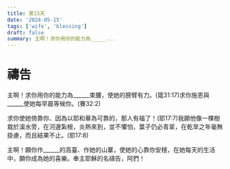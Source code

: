 ```yaml
---
title: 第15天
date: '2024-05-15'
tags: ['wife', 'blessing']
draft: false
summary: 主啊！求你用你的能力為_____...
---
```


# 禱告


主啊！求你用你的能力為______束腰，使她的膀臂有力。(箴31:17)求你施恩與______使她每早晨等候你。(賽32:2)

求你使她倚靠你、因為以耶和華為可靠的，那人有福了！(耶17:7)我願他像一棵樹栽於溪水旁，在河邊紮根，炎熱來到，並不懼怕，葉子仍必青翠，在乾旱之年毫無掛慮，而且結果不止。(耶17:8)

主啊！願你作______的高臺、作她的山寨，使她的心靠你安穩，在她每天的生活中，願你成為她的喜樂。奉主耶穌的名禱告，阿們！
